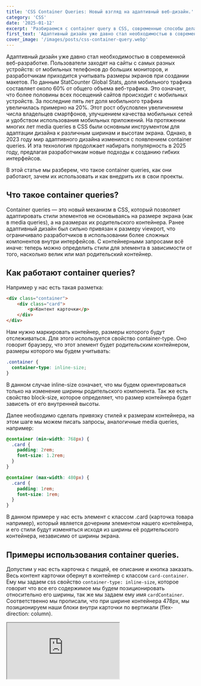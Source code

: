```yaml
---
title: 'CSS Container Queries: Новый взгляд на адаптивный веб-дизайн.'
category: 'CSS'
date: '2025-01-12'
excerpt: 'Разбираемся с container query в CSS, современные способы делать наши сайты адаптивными'
first_text: 'Адаптивный дизайн уже давно стал необходимостью в современном веб-разработке. Пользователи заходят на сайты с самых разных устройств: от мобильных телефонов до больших мониторов, и разработчикам приходится учитывать размеры экранов при создании макетов'
cover_image: '/images/posts/css-container-query.webp'
---
```


Адаптивный дизайн уже давно стал необходимостью в cовременной веб-разработке.
Пользователи заходят на сайты с самых разных устройств: от мобильных телефонов до больших мониторов,
и разработчикам приходится учитывать размеры экранов при создании макетов.
По данным StatCounter Global Stats, доля мобильного трафика составляет около 60% от общего объема
веб-трафика. Это означает, что более половины всех посещений сайтов происходит с мобильных устройств.
За последние пять лет доля мобильного трафика увеличилась примерно на 20%.
Этот рост обусловлен увеличением числа владельцев смартфонов, улучшением качества мобильных сетей и
удобством использования мобильных приложений.
На протяжении многих лет media queries в CSS были основным инструментом для адаптации дизайна
к различным ширинам и высотам экрана. Однако, в 2023 году мир адаптивного дизайна изменился
с появлением container queries. И эта технология продолжает набирать популярность в 2025 году,
предлагая разработчикам новые подходы к созданию гибких интерфейсов.

В этой статье мы разберем, что такое container queries, как они работают,
зачем их использовать и как внедрить их в свои проекты.

## Что такое container queries?
Container queries — это новый механизм в CSS, который позволяет адаптировать стили элементов
не основываясь на размере экрана (как в media queries), а на размерах их родительского контейнера.
Ранее адаптивный дизайн был сильно привязан к размеру viewport, что ограничивало разработчиков
в использовании более сложных компонентов внутри интерфейсов.
С контейнерными запросами всё иначе: теперь можно определить стили для элемента в зависимости от того,
насколько велик или мал родительский контейнер.

## Как работают container queries?

Например у нас есть такая разметка:

```html showLineNumbers
<div class="container">
    <div class="card">
        <p>Контент карточки</p>
    </div>
</div>
```

Нам нужно маркировать контейнер, размеры которого будут отслеживаться.
Для этого используется свойство container-type. Оно говорит браузеру,
что этот элемент будет родительским контейнером, размеры которого мы будем учитывать:

```css showLineNumbers
.container {
  container-type: inline-size;
}
```
В данном случае inline-size означает, что мы будем ориентироваться только
на изменение ширины родительского компонента. Так же есть свойство block-size,
которое определяет, что размер контейнера будет зависеть от его внутренней высоты.

Далее необходимо сделать привязку стилей к размерам контейнера, на этом шаге
мы можем писать запросы, аналогичные media queries, например:

```css showLineNumbers
@container (min-width: 768px) {
  .card {
    padding: 2rem;
    font-size: 1.2rem;
  }
}

@container (max-width: 480px) {
  .card {
    padding: 1rem;
    font-size: 1rem;
  }
}
```
В данном примере у нас есть элемент с классом .card (карточка товара например),
который является дочерним элементом нашего контейнера, и его стили будут
изменяться исходя из ширины её родительского контейнера, независимо от ширины экрана.


## Примеры использования container queries.

Допустим у нас есть карточка c пиццей, ее описание и кнопка заказать.
Весь контент карточки обернут в контейнер с классом `card-container`. Ему мы задаем css
свойство `container-type: inline-size`, которое говорит что все его содержимое мы будем позиционировать
относительно его ширины, так же мы задаем ему имя `cardContainer`. Соответственно мы прописали, что при
ширине контейнера 478px, мы позиционируем наши блоки внутри карточки по вертикали (flex-direction: column).

<div>
   <iframe src="https://codesandbox.io/embed/h75j5w?view=editor+%2B+preview"
      style={{
      width: '100%',
      height: '500px',
      border: '0',
      borderRadius: '4px',
      overflow: 'hidden',
     }}
     title="container-query-example"
     allow="accelerometer; ambient-light-sensor; camera; encrypted-media; geolocation; gyroscope; hid; microphone; midi; payment; usb; vr; xr-spatial-tracking"
     sandbox="allow-forms allow-modals allow-popups allow-presentation allow-same-origin allow-scripts"
   />
</div>

И тут возникает вопрос а почему container queries, мы же могли это сделать просто через media ?
Да, но container queries yпрощают создание модульных компонентов, которые адаптируются к своему окружению.
Код становится чище и легче для понимания, так как стилизация зависит от конкретных контейнеров,
а не от глобального состояния окна.

Давайте рассмотрим еще один пример применения данной технологии.

<CardsExample/>

В данном примере у нас есть карточки пользователей. Мы задаем контейнеру карточки свойство container,
тем самым мы можем изменять стили в контексте этого блока, то есть мы отталкиваемся от его ширины, а не
ширины viewport. Мы отображаем данные в карточке спомощью grid. Каждому блоку задаем grid-area.
Когда ширина контейнера достигает `320px` или `20rem` и больше,  мы задаем другие стили для данных и позиционируем
наши блоки в другом порядке. Это очень удобно. Ниже полный код блока

```css showLineNumbers
@container (min-width: 20rem) {
  .buttons {
    flex-direction: row;
  }

  .card {
    align-items: center;
    grid-template-columns: 125px 1fr;
        grid-template-areas:
        "avatar name"
        "contact contact"
        "buttons buttons";
  }

  .name {
    width: 100%;
    align-items: flex-start;
    padding-top: .75rem;
    text-align: left;
  }

  .name > span {
    font-size: 1.125rem;
  }

  .contact {
    display: grid;
    grid-template-columns: calc(50% - 8px / 2) calc(50% - 8px / 2);
  }
}
```

## Преимущества Container Queries
Container queries открывают новые возможности для разработки адаптивного дизайна.
Вот основные их преимущества перед media queries:

1) Компонентно-ориентированный подход.
Media queries зависят от глобального размера экрана, что усложняет реиспользование компонентов.
Container queries решают эту проблему, фокусируясь на размерах родительских элементов.

2) Гибкость.
С контейнерными запросами можно создавать независимые компоненты, которые адаптируются под свою среду.

3) Снижение сложности.
Вам больше не нужно прописывать сложные зависимости от размеров экрана.
Логика адаптации сосредоточена там, где она действительно нужна.

4) Улучшение производительности.
С помощью container queries можно избежать глобальных изменений, ограничиваясь только стилями внутри отдельных модулей.

## Текущая поддержка браузеров
На момент написания статьи (2025 год) большинство браузеров уже поддерживают контейнерные запросы,
включая последние версии Chrome, Edge, Firefox и Safari. Тем не менее, для некоторых
устаревших систем всё ещё может понадобиться fallback.
Например, использование обычных media queries для тех браузеров, которые не поддерживают container queries.

## Заключение
Container queries — это следующий этап эволюции адаптивного дизайна.
Они позволяют создавать компоненты, которые могут менять свой вид и поведение в зависимости
от размеров родительских контейнеров.Это упрощает разработку сложных интерфейсов
и выводит компонентно-ориентированный подход на новый уровень.
